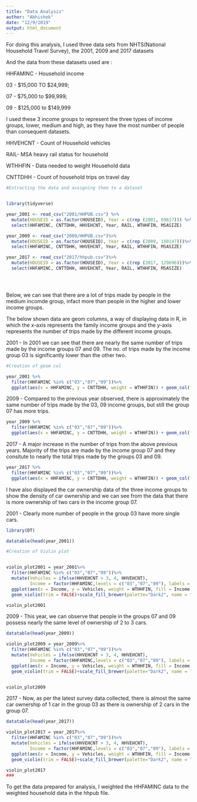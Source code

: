 ```yaml
---
title: "Data Analysis"
author: "Abhishek"
date: "12/9/2019"
output: html_document
---
```



For doing this analysis, I used three data sets from NHTS(National Household Travel Survey), the 2001, 2009 and 2017 datasets

And the data from these datasets used are :

HHFAMINC -  Household income

03 - $15,000 TO $24,999;

07 - 	$75,000 to $99,999;

09 - 	$125,000 to $149,999

I used these 3 income groups to represent the three types of income groups, lower, medium and high, as they have the most number of people than consequent datasets. 

HHVEHCNT - Count of Household vehicles


RAIL- MSA heavy rail status for household

WTHHFIN - Data needed to weight Household data

CNTTDHH - Count of household trips on travel day



```r

#Extracting the data and assigning them to a dataset


library(tidyverse)

year_2001 <- read_csv("2001/HHPUB.csv") %>%
  mutate(HOUSEID = as.factor(HOUSEID), Year = c(rep (2001, 69817))) %>%
  select(HHFAMINC, CNTTDHH, HHVEHCNT, Year, RAIL, WTHHFIN, MSASIZE)

year_2009 <- read_csv("2009/HHPUB.csv")%>%
  mutate(HOUSEID = as.factor(HOUSEID), Year = c(rep (2009, 150147)))%>%
  select(HHFAMINC, CNTTDHH, HHVEHCNT, Year, RAIL, WTHHFIN, MSASIZE)

year_2017 <- read_csv("2017/hhpub.csv")%>%
  mutate(HOUSEID = as.factor(HOUSEID), Year = c(rep (2017, 129696)))%>%
  select(HHFAMINC, CNTTDHH, HHVEHCNT, Year, RAIL, WTHHFIN, MSASIZE)





```


Below, we can see that there are a lot of trips made by people in the medium incomde group, infact more than people in the higher and lower income groups.




The below shown data are geom columns, a way of displaying data in R, in which the x-axis represents the family income groups and the y-axis represents the number of trips made by the different income groups.

2001 - In 2001 we can see that there are nearly the same number of trips made by the income groups 07 and 09. The no. of trips made by the income group 03 is significantly lower than the other two.

``` r

#Creation of geom col

year_2001 %>%
  filter(HHFAMINC %in% c("03","07","09"))%>%
  ggplot(aes(x = HHFAMINC, y = CNTTDHH, weight = WTHHFIN)) + geom_col(fill = "blue")
```



2009 - Compared to the previous year observed, there is approximately the same number of trips made by the 03, 09 income groups, but still the group 07 has more trips.

```r
year_2009 %>%
  filter(HHFAMINC %in% c("03","07","09"))%>%
  ggplot(aes(x = HHFAMINC, y = CNTTDHH, weight = WTHHFIN)) + geom_col(fill = "blue")
```


2017 - A major increase in the number of trips from the above previous years. Majority of the trips are made by the income group 07 and they consitute to nearly the total trips made by the groups 03 and 09.


```r
year_2017 %>%
  filter(HHFAMINC %in% c("03","07","09"))%>%
  ggplot(aes(x = HHFAMINC, y = CNTTDHH, weight = WTHHFIN)) + geom_col(fill = "blue")
```


I have also displayed the car ownership data of the three income groups to show the density of car ownership and we can see from the data that there is more ownership of two cars in the income group 07. 


2001 - Clearly more number of people in the group 03 have more single cars.

```r

library(DT)

datatable(head(year_2001))

```



```r

#Creation of Violin plot


violin_plot2001 = year_2001%>%
  filter(HHFAMINC %in% c("03","07","09"))%>%
  mutate(Vehicles = ifelse(HHVEHCNT > 3, 4, HHVEHCNT),
         Income = factor(HHFAMINC,levels = c("03","07","09"), labels = c("Low","Medium","High")))%>%
  ggplot(aes(x = Income, y = Vehicles, weight = WTHHFIN, fill = Income))+
  geom_violin(trim = FALSE)+scale_fill_brewer(palette="Dark2", name = "Income groups")

violin_plot2001
```




2009 - This year, we can observe that people in the groups 07 and 09 possess nearly the same level of ownership of 2 to 3 cars. 
```r

datatable(head(year_2009))

```


```r



violin_plot2009 = year_2009%>%
  filter(HHFAMINC %in% c("03","07","09"))%>%
  mutate(Vehicles = ifelse(HHVEHCNT > 3, 4, HHVEHCNT),
         Income = factor(HHFAMINC,levels = c("03","07","09"), labels = c("Low","Medium","High")))%>%
  ggplot(aes(x = Income, y = Vehicles, weight = WTHHFIN, fill = Income))+
  geom_violin(trim = FALSE)+scale_fill_brewer(palette="Dark2", name = "Income groups")


violin_plot2009
```




2017 - Now, as per the latest survey data collected, there is almost the same car ownership of 1 car in the group 03 as there is ownership of 2 cars in the group 07.

```r

datatable(head(year_2017))

```

```r


violin_plot2017 = year_2017%>%
  filter(HHFAMINC %in% c("03","07","09"))%>%
  mutate(Vehicles = ifelse(HHVEHCNT > 3, 4, HHVEHCNT),
         Income = factor(HHFAMINC,levels = c("03","07","09"), labels = c("Low","Medium","High")))%>%
  ggplot(aes(x = Income, y = Vehicles, weight = WTHHFIN, fill = Income))+
  geom_violin(trim = FALSE)+scale_fill_brewer(palette="Dark2", name = "Income groups")

violin_plot2017
###

```




To get the data prepared for analysis, I weighted the HHFAMINC data to the weighted household data in the hhpub file.

